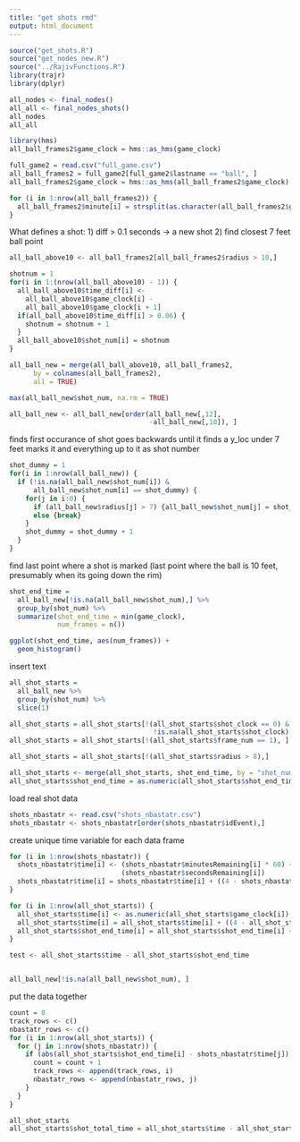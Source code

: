 ```yaml
---
title: "get shots rmd"
output: html_document
---
```

```r
source("get_shots.R")
source("get_nodes_new.R")
source("../RajivFunctions.R")
library(trajr)
library(dplyr)
```

```r
all_nodes <- final_nodes()
all_all <- final_nodes_shots()
all_nodes
all_all
```

```r
library(hms)
all_ball_frames2$game_clock = hms::as_hms(game_clock)

full_game2 = read.csv("full_game.csv")
all_ball_frames2 = full_game2[full_game2$lastname == "ball", ]
all_ball_frames2$game_clock = hms::as_hms(all_ball_frames2$game_clock)
```


```r
for (i in 1:nrow(all_ball_frames2)) {
  all_ball_frames2$minute[i] = strsplit(as.character(all_ball_frames2$game_clock[i]), ":")[[1]][2]
}
```


What defines a shot:
1) diff > 0.1 seconds -> a new shot
2) find closest 7 feet ball point 


```r
all_ball_above10 <- all_ball_frames2[all_ball_frames2$radius > 10,]

shotnum = 1
for(i in 1:(nrow(all_ball_above10) - 1)) {
  all_ball_above10$time_diff[i] <-
    all_ball_above10$game_clock[i] - 
    all_ball_above10$game_clock[i + 1]
  if(all_ball_above10$time_diff[i] > 0.06) {
    shotnum = shotnum + 1
  }
  all_ball_above10$shot_num[i] = shotnum
}

all_ball_new = merge(all_ball_above10, all_ball_frames2, 
      by = colnames(all_ball_frames2), 
      all = TRUE)

max(all_ball_new$shot_num, na.rm = TRUE)
```

```r
all_ball_new <- all_ball_new[order(all_ball_new[,12],
                                   -all_ball_new[,10]), ]
```

finds first occurance of shot
goes backwards until it finds a y_loc under 7 feet 
marks it and everything up to it as shot number 

```r
shot_dummy = 1
for(i in 1:nrow(all_ball_new)) {
  if (!is.na(all_ball_new$shot_num[i]) &
      all_ball_new$shot_num[i] == shot_dummy) {
    for(j in i:0) {
      if (all_ball_new$radius[j] > 7) {all_ball_new$shot_num[j] = shot_dummy}
      else {break}
    }
    shot_dummy = shot_dummy + 1 
  }
}
```

find last point where a shot is marked (last point where the ball is 10 feet, presumably when its going down the rim)

```r
shot_end_time = 
  all_ball_new[!is.na(all_ball_new$shot_num),] %>%
  group_by(shot_num) %>%
  summarize(shot_end_time = min(game_clock),
            num_frames = n())

ggplot(shot_end_time, aes(num_frames)) +
  geom_histogram()
```

insert text

```r
all_shot_starts = 
  all_ball_new %>%
  group_by(shot_num) %>%
  slice(1)

all_shot_starts = all_shot_starts[!(all_shot_starts$shot_clock == 0) &
                                    !is.na(all_shot_starts$shot_clock), ]
all_shot_starts = all_shot_starts[!(all_shot_starts$frame_num == 1), ]

all_shot_starts = all_shot_starts[!(all_shot_starts$radius > 8),]

```

```r
all_shot_starts <- merge(all_shot_starts, shot_end_time, by = "shot_num")
all_shot_starts$shot_end_time = as.numeric(all_shot_starts$shot_end_time)
```


load real shot data

```r
shots_nbastatr <- read.csv("shots_nbastatr.csv")
shots_nbastatr <- shots_nbastatr[order(shots_nbastatr$idEvent),]
```


create unique time variable for each data frame

```r
for (i in 1:nrow(shots_nbastatr)) {
  shots_nbastatr$time[i] <- (shots_nbastatr$minutesRemaining[i] * 60) +
                            (shots_nbastatr$secondsRemaining[i])
  shots_nbastatr$time[i] = shots_nbastatr$time[i] + ((4 - shots_nbastatr$numberPeriod[i]) * 720)
}

for (i in 1:nrow(all_shot_starts)) {
  all_shot_starts$time[i] <- as.numeric(all_shot_starts$game_clock[i])
  all_shot_starts$time[i] = all_shot_starts$time[i] + ((4 - all_shot_starts$quarter[i]) * 720)
  all_shot_starts$shot_end_time[i] = all_shot_starts$shot_end_time[i] + ((4 - all_shot_starts$quarter[i]) * 720)
}

test <- all_shot_starts$time - all_shot_starts$shot_end_time


all_ball_new[!is.na(all_ball_new$shot_num), ]
```


put the data together 

```r
count = 0
track_rows <- c()
nbastatr_rows <- c()
for (i in 1:nrow(all_shot_starts)) {
  for (j in 1:nrow(shots_nbastatr)) {
    if (abs(all_shot_starts$shot_end_time[i] - shots_nbastatr$time[j]) < 3) {
      count = count + 1
      track_rows <- append(track_rows, i)
      nbastatr_rows <- append(nbastatr_rows, j)
    }
  }
}

all_shot_starts
all_shot_starts$shot_total_time = all_shot_starts$time - all_shot_starts$shot_end_time

```

